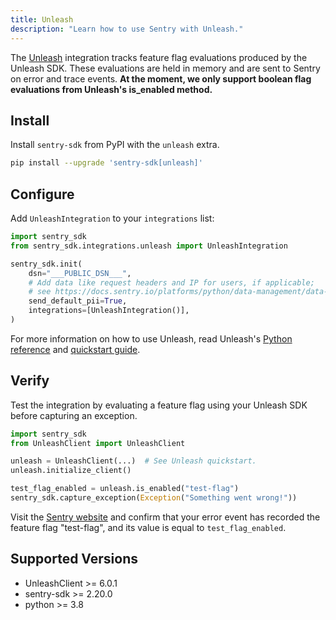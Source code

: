 ```yaml
---
title: Unleash
description: "Learn how to use Sentry with Unleash."
---
```


<PlatformContent includePath="feature-flags/prerelease-alert" />

The [Unleash](https://www.getunleash.io/) integration tracks feature flag evaluations produced by the Unleash SDK. These evaluations are held in memory and are sent to Sentry on error and trace events. **At the moment, we only support boolean flag evaluations from Unleash's is_enabled method.**

## Install

Install `sentry-sdk` from PyPI with the `unleash` extra.

```bash
pip install --upgrade 'sentry-sdk[unleash]'
```

## Configure

Add `UnleashIntegration` to your `integrations` list:

```python
import sentry_sdk
from sentry_sdk.integrations.unleash import UnleashIntegration

sentry_sdk.init(
    dsn="___PUBLIC_DSN___",
    # Add data like request headers and IP for users, if applicable;
    # see https://docs.sentry.io/platforms/python/data-management/data-collected/ for more info
    send_default_pii=True,
    integrations=[UnleashIntegration()],
)
```

For more information on how to use Unleash, read Unleash's [Python reference](https://docs.getunleash.io/reference/sdks/python) and [quickstart guide](https://docs.getunleash.io/quickstart).

## Verify

Test the integration by evaluating a feature flag using your Unleash SDK before capturing an exception.

```python
import sentry_sdk
from UnleashClient import UnleashClient

unleash = UnleashClient(...)  # See Unleash quickstart.
unleash.initialize_client()

test_flag_enabled = unleash.is_enabled("test-flag")
sentry_sdk.capture_exception(Exception("Something went wrong!"))
```

Visit the [Sentry website](https://sentry.io/issues/) and confirm that your error
event has recorded the feature flag "test-flag", and its value is equal to `test_flag_enabled`.

## Supported Versions

- UnleashClient >= 6.0.1
- sentry-sdk >= 2.20.0
- python >= 3.8

<PlatformContent includePath="feature-flags/next-steps" />
